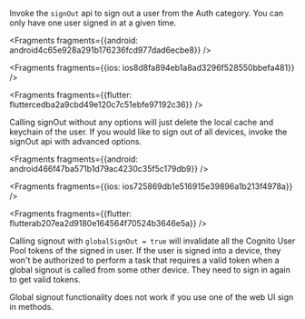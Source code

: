 Invoke the `signOut` api to sign out a user from the Auth category. You can only have one user signed in at a given time.




<Fragments fragments={{android: android4c65e928a291b176236fcd977dad6ecbe8}} />



<Fragments fragments={{ios: ios8d8fa894eb1a8ad3296f528550bbefa481}} />



<Fragments fragments={{flutter: fluttercedba2a9cbd49e120c7c51ebfe97192c36}} />

Calling signOut without any options will just delete the local cache and keychain of the user. If you would like to sign out of all devices, invoke the signOut api with advanced options.




<Fragments fragments={{android: android466f47ba571b1d79ac4230c35f5c179db9}} />



<Fragments fragments={{ios: ios725869db1e516915e39896a1b213f4978a}} />



<Fragments fragments={{flutter: flutterab207ea2d9180e164564f70524b3646e5a}} />

Calling signout with `globalSignOut = true` will invalidate all the Cognito User Pool tokens of the signed in user. If the user is signed into a device, they won't be authorized to perform a task that requires a valid token when a global signout is called from some other device. They need to sign in again to get valid tokens.

<Callout warning>
Global signout functionality does not work if you use one of the web UI sign in methods.
</Callout>